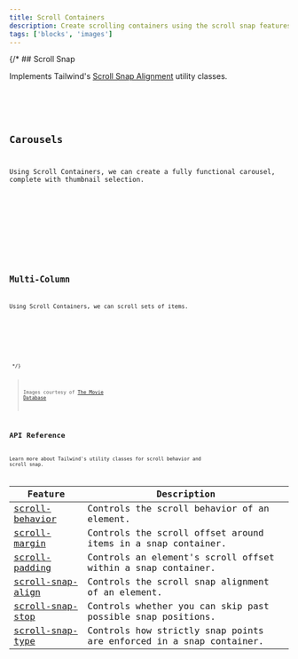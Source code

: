 ```yaml
---
title: Scroll Containers
description: Create scrolling containers using the scroll snap features from Tailwind.
tags: ['blocks', 'images']
---
```



{/* ## Scroll Snap

Implements Tailwind's [Scroll Snap Alignment](https://tailwindcss.com/docs/scroll-snap-align) utility classes.

<Preview client:visible>
	<Fragment slot="preview">
		<Default />
	</Fragment>
	<Fragment slot="code">
		<Code code={DefaultRaw} lang="astro" />
	</Fragment>
</Preview>

## Carousels

Using Scroll Containers, we can create a fully functional carousel, complete with thumbnail selection.

<Preview client:visible>
	<Fragment slot="preview">
		<Carousel />
	</Fragment>
	<Fragment slot="code">
		<Code code={CarouselRaw} lang="astro" />
	</Fragment>
</Preview>

## Multi-Column

Using Scroll Containers, we can scroll sets of items.

<Preview client:visible>
	<Fragment slot="preview">
		<MultiColumn />
	</Fragment>
	<Fragment slot="code">
		<Code code={MultiColumnRaw} lang="astro" />
	</Fragment>
</Preview> */}

> Images courtesy of [The Movie Database](https://www.themoviedb.org/)

## API Reference

Learn more about Tailwind's utility classes for scroll behavior and scroll snap.

| Feature                                                             | Description                                                         |
| ------------------------------------------------------------------- | ------------------------------------------------------------------- |
| [scroll-behavior](https://tailwindcss.com/docs/scroll-behavior)     | Controls the scroll behavior of an element.                         |
| [scroll-margin](https://tailwindcss.com/docs/scroll-margin)         | Controls the scroll offset around items in a snap container.        |
| [scroll-padding](https://tailwindcss.com/docs/scroll-padding)       | Controls an element's scroll offset within a snap container.        |
| [scroll-snap-align](https://tailwindcss.com/docs/scroll-snap-align) | Controls the scroll snap alignment of an element.                   |
| [scroll-snap-stop](https://tailwindcss.com/docs/scroll-snap-stop)   | Controls whether you can skip past possible snap positions.         |
| [scroll-snap-type](https://tailwindcss.com/docs/scroll-snap-type)   | Controls how strictly snap points are enforced in a snap container. |
